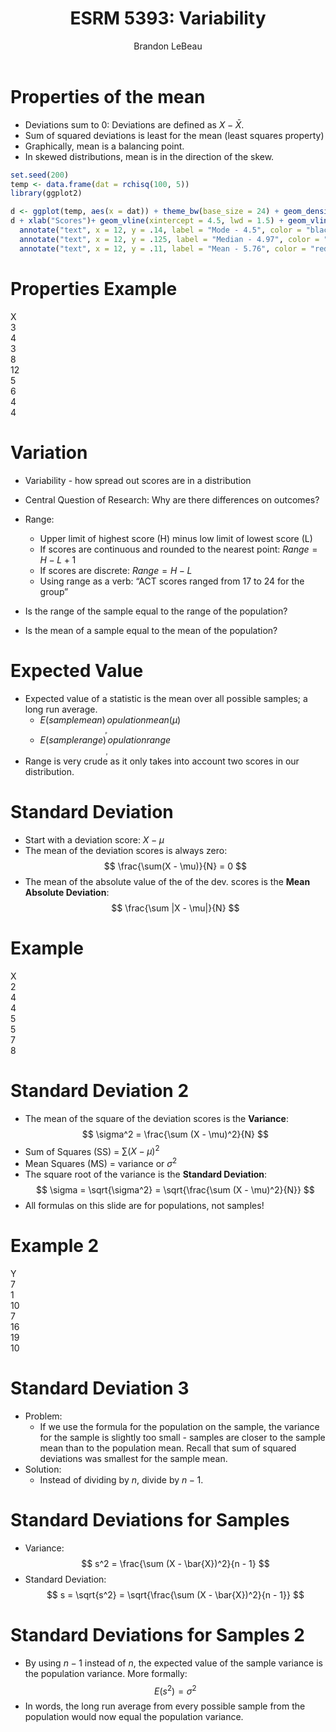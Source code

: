 % ESRM 5393: Variability
% Brandon LeBeau

# Properties of the mean
- Deviations sum to 0: Deviations are defined as $X-\bar{X}$.
- Sum of squared deviations is least for the mean (least squares property)
- Graphically, mean is a balancing point.
- In skewed distributions, mean is in the direction of the skew.

```r
set.seed(200)
temp <- data.frame(dat = rchisq(100, 5))
library(ggplot2)

d <- ggplot(temp, aes(x = dat)) + theme_bw(base_size = 24) + geom_density()
d + xlab("Scores")+ geom_vline(xintercept = 4.5, lwd = 1.5) + geom_vline(xintercept = median(temp$dat), color = "blue", lty = 2, lwd = 1.5) + geom_vline(xintercept = mean(temp$dat), color = "red", lty = 3, lwd = 1.5)+ 
  annotate("text", x = 12, y = .14, label = "Mode - 4.5", color = "black", size = 9) +
  annotate("text", x = 12, y = .125, label = "Median - 4.97", color = "blue", size = 9) +
  annotate("text", x = 12, y = .11, label = "Mean - 5.76", color = "red", size = 9)
```

# Properties Example

X  
3  
4  
3  
8  
12  
5  
6  
4  
4  

# Variation
- Variability - how spread out scores are in a distribution
- Central Question of Research: Why are there differences on outcomes?

- Range: 
    - Upper limit of highest score (H) minus low limit of lowest score (L)
    - If scores are continuous and rounded to the nearest point: $Range = H - L + 1$
    - If scores are discrete: $Range = H - L$
    - Using range as a verb: "ACT scores ranged from 17 to 24 for the group"

- Is the range of the sample equal to the range of the population?
- Is the mean of a sample equal to the mean of the population?

# Expected Value
- Expected value of a statistic is the mean over all possible samples; a long run average.
    - $E(sample mean) ______  population mean (\mu)$
    - $E(sample range) _______ population range$
- Range is very crude as it only takes into account two scores in our distribution.

# Standard Deviation
- Start with a deviation score: $X - \mu$
- The mean of the deviation scores is always zero:  $$ \frac{\sum(X - \mu)}{N} = 0 $$
- The mean of the absolute value of the of the dev. scores is the **Mean Absolute Deviation**: $$ \frac{\sum |X - \mu|}{N} $$


# Example

X  
2  
4  
4  
5  
5  
7  
8  

# Standard Deviation 2
- The mean of the square of the deviation scores is the **Variance**:  $$ \sigma^2 = \frac{\sum (X - \mu)^2}{N} $$
- Sum of Squares (SS) = $\sum(X-\mu)^2$
- Mean Squares (MS) = variance or $\sigma^2$
- The square root of the variance is the **Standard Deviation**:  $$ \sigma = \sqrt{\sigma^2} = \sqrt{\frac{\sum (X - \mu)^2}{N}} $$
- All formulas on this slide are for populations, not samples!

# Example 2

Y  
7  
1  
10  
7  
16  
19  
10  



# Standard Deviation 3
- Problem: 
    - If we use the formula for the population on the sample, the variance for the sample is slightly too small - samples are closer to the sample mean than to the population mean.  Recall that sum of squared deviations was smallest for the sample mean.
- Solution:
    - Instead of dividing by $n$, divide by $n-1$.
    
# Standard Deviations for Samples
- Variance: $$ s^2 = \frac{\sum (X - \bar{X})^2}{n - 1} $$
- Standard Deviation: $$ s = \sqrt{s^2} = \sqrt{\frac{\sum (X - \bar{X})^2}{n - 1}} $$


# Standard Deviations for Samples 2
- By using $n - 1$ instead of $n$, the expected value of the sample variance is the population variance.  More formally: $$ E(s^2) = \sigma^2 $$
- In words, the long run average from every possible sample from the population would now equal the population variance.